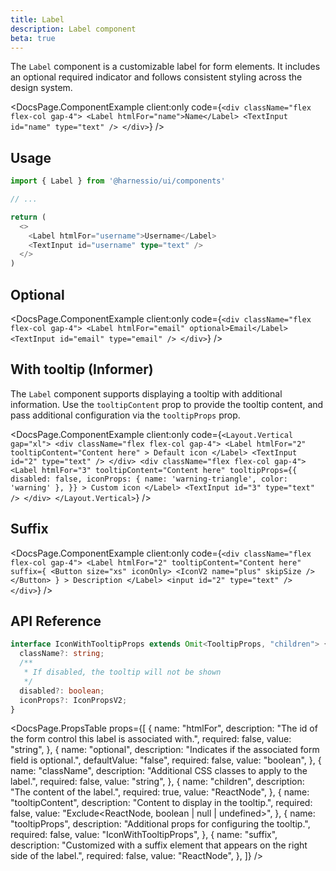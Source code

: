 ```yaml
---
title: Label
description: Label component
beta: true
---
```


The `Label` component is a customizable label for form elements. It includes an optional required indicator and follows consistent styling across the design system.


<DocsPage.ComponentExample
  client:only
  code={`
    <div className="flex flex-col gap-4">
      <Label htmlFor="name">Name</Label>
      <TextInput id="name" type="text" />
    </div>
`}
/>

## Usage

```typescript jsx
import { Label } from '@harnessio/ui/components'

// ...

return (
  <>
    <Label htmlFor="username">Username</Label>
    <TextInput id="username" type="text" />
  </>
)
```

## Optional

<DocsPage.ComponentExample
  client:only
  code={`
    <div className="flex flex-col gap-4">
      <Label htmlFor="email" optional>Email</Label>
      <TextInput id="email" type="email" />
    </div>
  `}
/>

## With tooltip (Informer)

The `Label` component supports displaying a tooltip with additional information.
Use the `tooltipContent` prop to provide the tooltip content, and pass additional configuration via the `tooltipProps` prop.

<DocsPage.ComponentExample
  client:only
  code={`
  <Layout.Vertical gap="xl">
    <div className="flex flex-col gap-4">
      <Label
        htmlFor="2"
        tooltipContent="Content here"
      >
        Default icon
      </Label>
      <TextInput id="2" type="text" />
    </div>
    <div className="flex flex-col gap-4">
      <Label
        htmlFor="3"
        tooltipContent="Content here"
        tooltipProps={{
          disabled: false,
          iconProps: {
            name: 'warning-triangle',
            color: 'warning'
          },
        }}
      >
        Custom icon
      </Label>
      <TextInput id="3" type="text" />
    </div>
  </Layout.Vertical>
`}
/>

## Suffix

<DocsPage.ComponentExample
  client:only
  code={`
    <div className="flex flex-col gap-4">
      <Label
        htmlFor="2"
        tooltipContent="Content here"
        suffix={
          <Button size="xs" iconOnly>
            <IconV2 name="plus" skipSize />
          </Button>
        }
      >
        Description
      </Label>
      <input id="2" type="text" />
    </div>
  `}
/>

## API Reference

```typescript
interface IconWithTooltipProps extends Omit<TooltipProps, "children"> {
  className?: string;
  /**
   * If disabled, the tooltip will not be shown
   */
  disabled?: boolean;
  iconProps?: IconPropsV2;
}
```

<DocsPage.PropsTable
  props={[
    {
      name: "htmlFor",
      description: "The id of the form control this label is associated with.",
      required: false,
      value: "string",
    },
    {
      name: "optional",
      description: "Indicates if the associated form field is optional.",
      defaultValue: "false",
      required: false,
      value: "boolean",
    },
    {
      name: "className",
      description: "Additional CSS classes to apply to the label.",
      required: false,
      value: "string",
    },
    {
      name: "children",
      description: "The content of the label.",
      required: true,
      value: "ReactNode",
    },
    {
      name: "tooltipContent",
      description: "Content to display in the tooltip.",
      required: false,
      value: "Exclude<ReactNode, boolean | null | undefined>",
    },
    {
      name: "tooltipProps",
      description: "Additional props for configuring the tooltip.",
      required: false,
      value: "IconWithTooltipProps",
    },
    {
      name: "suffix",
      description:
        "Customized with a suffix element that appears on the right side of the label.",
      required: false,
      value: "ReactNode",
    },
  ]}
/>
